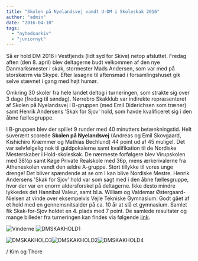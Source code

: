 ```yaml
---
title: "Skolen på Nyelandsvej vandt U-DM i Skoleskak 2016"
author: "admin"
date: "2016-04-10"
tags: 
  - "nyhedsarkiv"
  - "juniornyt"
---
```


Så er hold DM 2016 i Vestfjends (lidt syd for Skive) netop afsluttet. Fredag aften (den 8. april) blev deltagerne budt velkommen af den nye Danmarksmester i skak, stormester Mads Andersen, som var med på storskærm via Skype. Efter lasagne til aftensmad i forsamlingshuset gik selve stævnet i gang med højt humør.

Omkring 30 skoler fra hele landet deltog i turneringen, som strakte sig over 3 dage (fredag til søndag). Nørrebro Skakklub var indirekte repræsenteret af Skolen på Nyelandsvej i B-gruppen (med Emil Diderichsen som træner) samt Henrik Andersens 'Skak for Sjov' hold, som havde kvalificeret sig i den åbne fællesgruppe.

I B-gruppen blev der spillet 9 runder med 40 minutters betænkningstid. Helt suverænt scorede **Skolen på Nyelandsvej** (Andreas og Emil Skovgaard, Kishichiro Kræmmer og Mathias Bechlund) 44 point ud af 45 mulige!. Det var selvfølgelig nok til guldpokalerne samt kvalifikation til de Nordiske Mesterskaber i Hold-skoleskak. De nærmeste forfølgere blev Virupskolen med 38½p samt Køge Private Realskole med 36p, mens ærkerivalerne fra Atheneskolen vandt den ældre A-gruppe. Stort tillykke til vores unge drenge! Det bliver spændende at se om I kan blive Nordiske Mestre. Henrik Andersens 'Skak for Sjov' hold var som sagt med i den åbne fællesgruppe, hvor der var en enorm aldersforskel på deltagerne. Ikke desto mindre lykkedes det Hannibal Valeur, samt bl.a. William og Valdemar Østergaard-Nielsen at vinde over eksempelvis Vejle Tekniske Gymnasium. Godt gået af et hold med en gennemsnitsalder på ca. 10 år at slå et gymnasium. Samlet fik Skak-for-Sjov holdet en 4. plads med 7 point. De samlede resultater og mange billeder fra turneringen kan findes via følgende [link](http://holddm.dk/).

![Vinderne](/images/Vinderne.jpg) ![DMSKAKHOLD1](/images/DMSKAKHOLD1-1024x576.jpg)

![DMSKAKHOLD3](/images/DMSKAKHOLD3-300x225.jpg)![DMSKAKHOLD2](/images/DMSKAKHOLD2-300x225.jpg)![DMSKAKHOLD4](/images/DMSKAKHOLD4-300x169.jpg)

/ Kim og Thore
